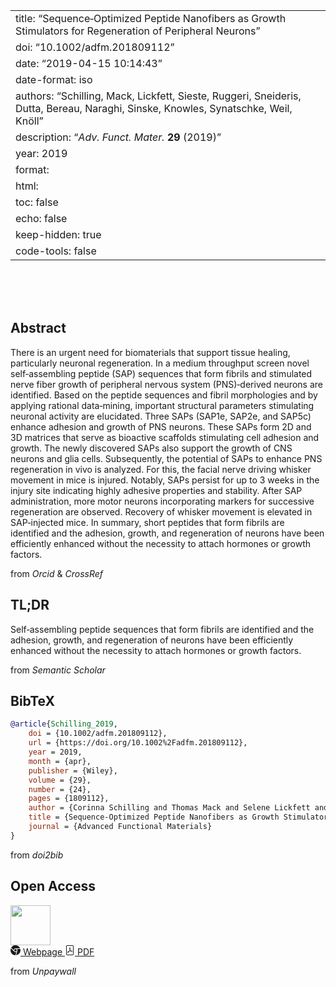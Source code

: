 
---
title: "Sequence‐Optimized Peptide Nanofibers as Growth Stimulators for Regeneration of Peripheral Neurons"
doi: "10.1002/adfm.201809112"
date: "2019-04-15 10:14:43"
date-format: iso
authors: "Schilling, Mack, Lickfett, Sieste, Ruggeri, Sneideris, Dutta, Bereau, Naraghi, Sinske, Knowles, Synatschke, Weil, Knöll"
description: "_Adv. Funct. Mater._ **29** (2019)"
year: 2019
format:
  html:
    toc: false
    echo: false
    keep-hidden: true
    code-tools: false
---

```{=html}
<div class="float-end">
    <div data-badge-type='donut' class='altmetric-embed'
    data-badge-popover='left' data-doi="10.1002/adfm.201809112"></div>
</div>
<script type='text/javascript'
  src='https://d1bxh8uas1mnw7.cloudfront.net/assets/embed.js'></script>
<br><br><br>
```

::: {.panel-tabset}

## Abstract

There is an urgent need for biomaterials that support tissue healing, particularly neuronal regeneration. In a medium throughput screen novel self‐assembling peptide (SAP) sequences that form fibrils and stimulated nerve fiber growth of peripheral nervous system (PNS)‐derived neurons are identified. Based on the peptide sequences and fibril morphologies and by applying rational data‐mining, important structural parameters stimulating neuronal activity are elucidated. Three SAPs (SAP1e, SAP2e, and SAP5c) enhance adhesion and growth of PNS neurons. These SAPs form 2D and 3D matrices that serve as bioactive scaffolds stimulating cell adhesion and growth. The newly discovered SAPs also support the growth of CNS neurons and glia cells. Subsequently, the potential of SAPs to enhance PNS regeneration in vivo is analyzed. For this, the facial nerve driving whisker movement in mice is injured. Notably, SAPs persist for up to 3 weeks in the injury site indicating highly adhesive properties and stability. After SAP administration, more motor neurons incorporating markers for successive regeneration are observed. Recovery of whisker movement is elevated in SAP‐injected mice. In summary, short peptides that form fibrils are identified and the adhesion, growth, and regeneration of neurons have been efficiently enhanced without the necessity to attach hormones or growth factors.
```{=html}
<footer class="blockquote-footer">from
<cite title="Source Title">Orcid</cite> &
<cite title="Source title">CrossRef</cite>
</footer>
```

## TL;DR

Self‐assembling peptide sequences that form fibrils are identified and the adhesion, growth, and regeneration of neurons have been efficiently enhanced without the necessity to attach hormones or growth factors.
```{=html}
<footer class="blockquote-footer">from
<cite title="Source Title">Semantic Scholar</cite>
</footer>
```

## BibTeX

```bibtex
@article{Schilling_2019,
	doi = {10.1002/adfm.201809112},
	url = {https://doi.org/10.1002%2Fadfm.201809112},
	year = 2019,
	month = {apr},
	publisher = {Wiley},
	volume = {29},
	number = {24},
	pages = {1809112},
	author = {Corinna Schilling and Thomas Mack and Selene Lickfett and Stefanie Sieste and Francesco S. Ruggeri and Tomas Sneideris and Arghya Dutta and Tristan Bereau and Ramin Naraghi and Daniela Sinske and Tuomas P. J. Knowles and Christopher V. Synatschke and Tanja Weil and Bernd Knöll},
	title = {Sequence-Optimized Peptide Nanofibers as Growth Stimulators for Regeneration of Peripheral Neurons},
	journal = {Advanced Functional Materials}
}
```
```{=html}
<footer class="blockquote-footer">from
<cite title="Source Title">doi2bib</cite>
</footer>
```

## Open Access
```{=html}
<div class="float-end">
  <img src="../static/open_access.png" height="64">
</div>
<a class="btn btn-outline-primary
  "
        href="http://hdl.handle.net/21.11116/0000-0003-8512-2" role="button">
    <svg xmlns="http://www.w3.org/2000/svg" width="16" height="16" fill="currentColor"
        class="bi bi-browser-chrome" viewBox="0 0 16 16">
    <path fill-rule="evenodd"
       d="M16 8a8.001 8.001 0 0 1-7.022 7.94l1.902-7.098a2.995
       2.995 0 0 0 .05-1.492A2.977 2.977 0 0 0 10.237 6h5.511A8
       8 0 0 1 16 8ZM0 8a8 8 0 0 0 7.927 8l1.426-5.321a2.978
       2.978 0 0 1-.723.255 2.979 2.979 0 0 1-1.743-.147 2.986
       2.986 0 0 1-1.043-.7L.633 4.876A7.975 7.975 0 0 0 0
       8Zm5.004-.167L1.108 3.936A8.003 8.003 0 0 1 15.418
       5H8.066a2.979 2.979 0 0 0-1.252.243 2.987 2.987 0 0
       0-1.81 2.59ZM8 10a2 2 0 1 0 0-4 2 2 0 0 0 0 4Z"/>
    </svg>
        Webpage
    </a>
    <a class="btn btn-outline-primary
      "
        href="https://pure.mpg.de/pubman/item/item_3052909_4/component/file_3221133/SchillingandMacketalAdFunctMat.pdf" role="button">
    <svg xmlns="http://www.w3.org/2000/svg" width="16" height="16" fill="currentColor"
        class="bi bi-file-pdf" viewBox="0 0 16 16">
    <path
        d="M4 0a2 2 0 0 0-2 2v12a2 2 0 0 0 2 2h8a2
        2 0 0 0 2-2V2a2 2 0 0 0-2-2H4zm0 1h8a1 1 0
        0 1 1 1v12a1 1 0 0 1-1 1H4a1 1 0 0 1-1-1V2a1
        1 0 0 1 1-1z"/>
    <path
        d="M4.603 12.087a.81.81 0 0
        1-.438-.42c-.195-.388-.13-.776.08-1.102.198-.307.526-.568.897-.787a7.68
        7.68 0 0 1 1.482-.645 19.701 19.701 0 0 0 1.062-2.227 7.269 7.269 0 0
        1-.43-1.295c-.086-.4-.119-.796-.046-1.136.075-.354.274-.672.65-.823.192-.077.4-.12.602-.077a.7.7
        0 0 1 .477.365c.088.164.12.356.127.538.007.187-.012.395-.047.614-.084.51-.27
        1.134-.52 1.794a10.954 10.954 0 0 0 .98 1.686 5.753 5.753 0 0 1
        1.334.05c.364.065.734.195.96.465.12.144.193.32.2.518.007.192-.047.382-.138.563a1.04
        1.04 0 0 1-.354.416.856.856 0 0 1-.51.138c-.331-.014-.654-.196-.933-.417a5.716
        5.716 0 0 1-.911-.95 11.642 11.642 0 0 0-1.997.406 11.311 11.311 0 0 1-1.021
        1.51c-.29.35-.608.655-.926.787a.793.793 0 0
        1-.58.029zm1.379-1.901c-.166.076-.32.156-.459.238-.328.194-.541.383-.647.547-.094.145-.096.25-.04.361.01.022.02.036.026.044a.27.27
        0 0 0 .035-.012c.137-.056.355-.235.635-.572a8.18 8.18 0 0 0
        .45-.606zm1.64-1.33a12.647
        12.647 0 0 1 1.01-.193 11.666 11.666 0 0
        1-.51-.858 20.741 20.741 0 0 1-.5
        1.05zm2.446.45c.15.162.296.3.435.41.24.19.407.253.498.256a.107.107
        0 0 0 .07-.015.307.307 0 0 0 .094-.125.436.436 0 0 0
        .059-.2.095.095 0 0 0-.026-.063c-.052-.062-.2-.152-.518-.209a3.881 3.881 0 0
        0-.612-.053zM8.078 5.8a6.7 6.7 0 0 0
        .2-.828c.031-.188.043-.343.038-.465a.613.613 0
        0 0-.032-.198.517.517 0 0
        0-.145.04c-.087.035-.158.106-.196.283-.04.192-.03.469.046.822.024.111.054.227.09.346z"/>
    </svg>
    PDF
    </a>
    <p></p>
    <footer class="blockquote-footer">from <cite title="Source Title">Unpaywall</cite>
    </footer>
```

:::
